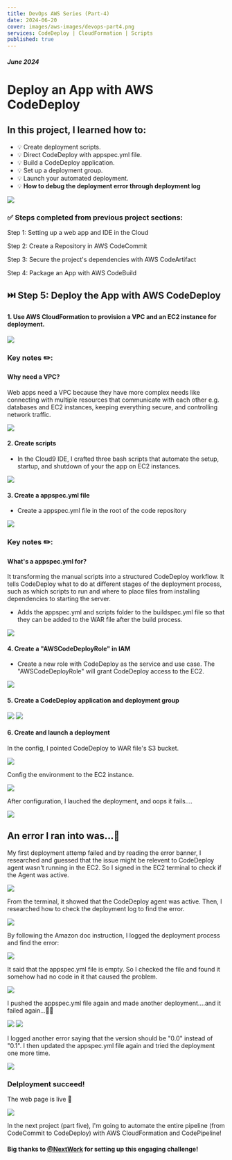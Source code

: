 ```yaml
---
title: DevOps AWS Series (Part-4)
date: 2024-06-20
cover: images/aws-images/devops-part4.png
services: CodeDeploy | CloudFormation | Scripts
published: true
---
```


##### June 2024

# Deploy an App with AWS CodeDeploy

## In this project, I learned how to:

-   💡 Create deployment scripts.
-   💡 Direct CodeDeploy with appspec.yml file.
-   💡 Build a CodeDeploy application.
-   💡 Set up a deployment group.
-   💡 Launch your automated deployment.
-   💡 **How to debug the deployment error through deployment log**

<img src="https://tech-portfolio-images.s3.ap-southeast-2.amazonaws.com/aws-codedeploy-images/deploy-flow.png" />

### ✅ Steps completed from previous project sections:

Step 1: Setting up a web app and IDE in the Cloud

Step 2: Create a Repository in AWS CodeCommit

Step 3: Secure the project's dependencies with AWS CodeArtifact

Step 4: Package an App with AWS CodeBuild

## ⏭️ Step 5: Deploy the App with AWS CodeDeploy

#### 1. Use AWS CloudFormation to provision a VPC and an EC2 instance for deployment.

<img src="https://tech-portfolio-images.s3.ap-southeast-2.amazonaws.com/aws-codedeploy-images/stack-details.png" />

<HighlightBlock color="#f9e4ff">
    <h3>Key notes ✏️:</h3>
    <h4>Why need a VPC?</h4>
    <p>
        Web apps need a VPC because they have more complex needs like connecting
        with multiple resources that communicate with each other e.g. databases
        and EC2 instances, keeping everything secure, and controlling network
        traffic.
    </p>
</HighlightBlock>

<img src="https://tech-portfolio-images.s3.ap-southeast-2.amazonaws.com/aws-codedeploy-images/server-instance.png" />

#### 2. Create scripts

-   In the Cloud9 IDE, I crafted three bash scripts that automate the setup, startup, and shutdown of your the app on EC2 instances.

<img
    src="https://tech-portfolio-images.s3.ap-southeast-2.amazonaws.com/aws-codedeploy-images/scripts-folder.png"
    className="small-img"
/>

#### 3. Create a appspec.yml file

-   Create a appspec.yml file in the root of the code repository

<img src="https://tech-portfolio-images.s3.ap-southeast-2.amazonaws.com/aws-codedeploy-images/appspec-code.png" />

<HighlightBlock color="#f9e4ff">
    <h3>Key notes ✏️:</h3>
    <h4>What's a appspec.yml for?</h4>
    <p>
        It transforming the manual scripts into a structured CodeDeploy
        workflow. It tells CodeDeploy what to do at different stages of the
        deployment process, such as which scripts to run and where to place
        files from installing dependencies to starting the server.
    </p>
</HighlightBlock>

-   Adds the appspec.yml and scripts folder to the buildspec.yml file so that they can be added to the WAR file after the build process.

<img src="https://tech-portfolio-images.s3.ap-southeast-2.amazonaws.com/aws-codedeploy-images/update-buildspec.png" />

#### 4. Create a "AWSCodeDeployRole" in IAM

-   Create a new role with CodeDeploy as the service and use case. The "AWSCodeDeployRole" will grant CodeDeploy access to the EC2.

<img src="https://tech-portfolio-images.s3.ap-southeast-2.amazonaws.com/aws-codedeploy-images/deploy-role.png" />

#### 5. Create a CodeDeploy application and deployment group

<img src="https://tech-portfolio-images.s3.ap-southeast-2.amazonaws.com/aws-codedeploy-images/set-up-deploy.png" />

<img src="https://tech-portfolio-images.s3.ap-southeast-2.amazonaws.com/aws-codedeploy-images/create-deployment-group.png" />

#### 6. Create and launch a deployment

In the config, I pointed CodeDeploy to WAR file's S3 bucket.

<img src="https://tech-portfolio-images.s3.ap-southeast-2.amazonaws.com/aws-codedeploy-images/deployment-setting.png" />

Config the environment to the EC2 instance.

<img src="https://tech-portfolio-images.s3.ap-southeast-2.amazonaws.com/aws-codedeploy-images/deploy-env-config.png" />

After configuration, I lauched the deployment, and oops it fails....

<img src="https://tech-portfolio-images.s3.ap-southeast-2.amazonaws.com/aws-codedeploy-images/deploy-failed.png" />

## <span className="error-section">An error I ran into was...👀</span>

My first deployment attemp failed and by reading the error banner, I researched and guessed that the issue might be relevent to CodeDeploy agent wasn't running in the EC2. So I signed in the EC2 terminal to check if the Agent was active.

<img src="https://tech-portfolio-images.s3.ap-southeast-2.amazonaws.com/aws-codedeploy-images/codedeploy-agent-active.png" />

From the terminal, it showed that the CodeDeploy agent was active. Then, I researched how to check the deployment log to find the error.

<img src="https://tech-portfolio-images.s3.ap-southeast-2.amazonaws.com/aws-codedeploy-images/doc-view-log-file.png" />

By following the Amazon doc instruction, I logged the deployment process and find the error:

<img src="https://tech-portfolio-images.s3.ap-southeast-2.amazonaws.com/aws-codedeploy-images/log-error.png" />

It said that the appspec.yml file is empty. So I checked the file and found it somehow had no code in it that caused the problem.

<img src="https://tech-portfolio-images.s3.ap-southeast-2.amazonaws.com/aws-codedeploy-images/appspec-empty.png" />

I pushed the appspec.yml file again and made another deployment....and it failed again...🤦‍♀️

<img src="https://tech-portfolio-images.s3.ap-southeast-2.amazonaws.com/aws-codedeploy-images/failed-warning.png" />

<img src="https://tech-portfolio-images.s3.ap-southeast-2.amazonaws.com/aws-codedeploy-images/log-error2.png" />

I logged another error saying that the version should be "0.0" instead of "0.1". I then updated the appspec.yml file again and tried the deployment one more time.

<img src="https://tech-portfolio-images.s3.ap-southeast-2.amazonaws.com/aws-codedeploy-images/deploy-success.png" />

### Delployment succeed!

The web page is live 🎉

<img src="https://tech-portfolio-images.s3.ap-southeast-2.amazonaws.com/aws-codedeploy-images/host-live.png" />

In the next project (part five), I'm going to automate the entire pipeline (from CodeCommit to CodeDeploy) with AWS CloudFormation and CodePipeline!

#### Big thanks to [@NextWork](https://www.nextwork.org/) for setting up this engaging challenge!
